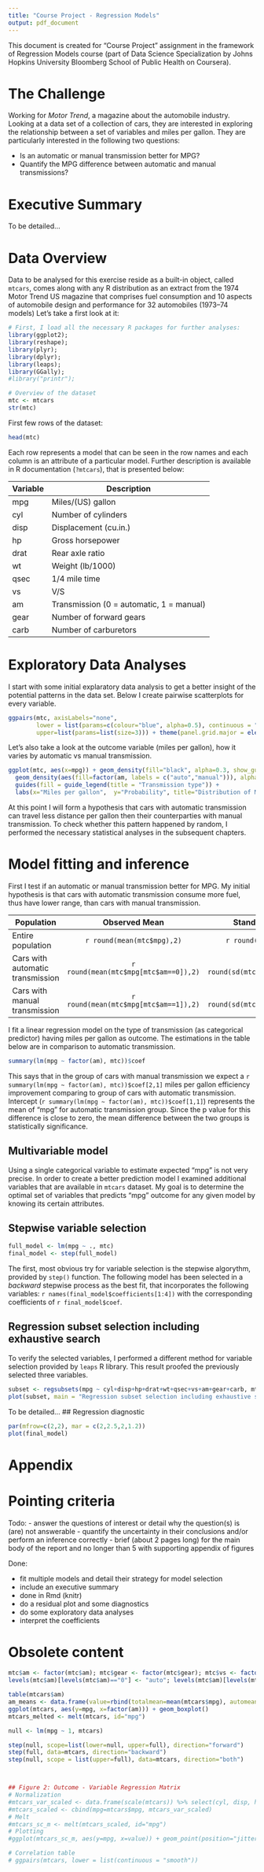 ```yaml
---
title: "Course Project - Regression Models"
output: pdf_document
---
```


This document is created for "Course Project" assignment in the framework of Regression Models course (part of Data Science Specialization by Johns Hopkins University Bloomberg School of Public Health on Coursera).

# The Challenge

Working for *Motor Trend*, a magazine about the automobile industry. Looking at a data set of a collection of cars, they are interested in exploring the relationship between a set of variables and miles per gallon. They are particularly interested in the following two questions:

 - Is an automatic or manual transmission better for MPG?
 - Quantify the MPG difference between automatic and manual transmissions?

# Executive Summary

To be detailed...

# Data Overview

Data to be analysed for this exercise reside as a built-in object, called `mtcars`, comes along with any R distribution as an extract from the 1974 Motor Trend US magazine that comprises fuel consumption and 10 aspects of automobile design and performance for 32 automobiles (1973–74 models) Let's take a first look at it:

```r
# First, I load all the necessary R packages for further analyses:
library(ggplot2); 
library(reshape); 
library(plyr); 
library(dplyr); 
library(leaps); 
library(GGally); 
#library("printr");
```
 
```r
# Overview of the dataset
mtc <- mtcars
str(mtc)
```

First few rows of the dataset:

```r
head(mtc)
```

Each row represents a model that can be seen in the row names and each column is an attribute of a particular model. Further description is available in R documentation (`?mtcars`), that is presented below:

|Variable|Description|
|--------|-----------|
|mpg|Miles/(US) gallon|
|cyl|Number of cylinders|
|disp|Displacement (cu.in.)|
|hp|Gross horsepower|
|drat|Rear axle ratio|
|wt|Weight (lb/1000)|
|qsec|1/4 mile time|
|vs|V/S|
|am|Transmission (0 = automatic, 1 = manual)|
|gear|Number of forward gears|
|carb|Number of carburetors|

# Exploratory Data Analyses

I start with some initial explaratory data analysis to get a better insight of the potential patterns in the data set. Below I create pairwise scatterplots for every variable.

```r
ggpairs(mtc, axisLabels="none", 
        lower = list(params=c(colour="blue", alpha=0.5), continuous = "smooth"),
        upper=list(params=list(size=3))) + theme(panel.grid.major = element_blank())
```

Let's also take a look at the outcome variable (miles per gallon), how it varies by automatic vs manual transmission.

```r
ggplot(mtc, aes(x=mpg)) + geom_density(fill="black", alpha=0.3, show_guide=TRUE) + 
  geom_density(aes(fill=factor(am, labels = c("auto","manual"))), alpha=0.6) + 
  guides(fill = guide_legend(title = "Transmission type")) +
  labs(x="Miles per gallon",  y="Probability", title="Distribution of Miles Per Gallon")
```

At this point I will form a hypothesis that cars with automatic transmission can travel less distance per gallon then their counterparties with manual transmission. To check whether this pattern happened by random, I performed the necessary statistical analyses in the subsequent chapters.

# Model fitting and inference

First I test if an automatic or manual transmission better for MPG. My initial hypothesis is that cars with automatic transmission consume more fuel, thus have lower range, than cars with manual transmission. 

|Population|Observed Mean|Standard Deviation|
|----------|:-----------:|:----------------:|
|Entire population|`r round(mean(mtc$mpg),2)`|`r round(sd(mtc$mpg),2)`|
|Cars with automatic transmission|`r round(mean(mtc$mpg[mtc$am==0]),2)`|`r round(sd(mtc$mpg[mtc$am==0]),2)`|
|Cars with manual transmission|`r round(mean(mtc$mpg[mtc$am==1]),2)`|`r round(sd(mtc$mpg[mtc$am==1]),2)`|

I fit a linear regression model on the type of transmission (as categorical predictor) having miles per gallon as outcome. The estimations in the table below are in comparison to automatic transmission. 

```r
summary(lm(mpg ~ factor(am), mtc))$coef
```

This says that in the group of cars with manual transmission we expect a `r summary(lm(mpg ~ factor(am), mtc))$coef[2,1]` miles per gallon efficiency improvement comparing to group of cars with automatic transmission. Intercept (`r summary(lm(mpg ~ factor(am), mtc))$coef[1,1]`) represents the mean of "mpg" for automatic transmission group. Since the p value for this difference is close to zero, the mean difference between the two groups is statistically significance.

## Multivariable model

Using a single categorical variable to estimate expected "mpg" is not very precise. In order to create a better prediction model I examined additional variables that are available in `mtcars` dataset. My goal is to determine the optimal set of variables that predicts "mpg" outcome for any given model by knowing its certain attributes.

## Stepwise variable selection

```r
full_model <- lm(mpg ~ ., mtc)
final_model <- step(full_model)
```

The first, most obvious try for variable selection is the stepwise algorythm, provided by `step()` function. The following model has been selected in a _backward_ stepwise process as the best fit, that incorporates the following variables: `r names(final_model$coefficients[1:4])` with the corresponding coefficients of `r final_model$coef`.

## Regression subset selection including exhaustive search

To verify the selected variables, I performed a different method for variable selection provided by `leaps` R library. This result proofed the previously selected three variables.

```r
subset <- regsubsets(mpg ~ cyl+disp+hp+drat+wt+qsec+vs+am+gear+carb, mtc)
plot(subset, main = "Regression subset selection including exhaustive search")
```

To be detailed...
## Regression diagnostic

```r
par(mfrow=c(2,2), mar = c(2,2.5,2,1.2))
plot(final_model)
```
# Appendix




# Pointing criteria

Todo:
 - answer the questions of interest or detail why the question(s) is (are) not answerable
 - quantify the uncertainty in their conclusions and/or perform an inference correctly
 - brief (about 2 pages long) for the main body of the report and no longer than 5 with supporting appendix of figures

Done:
 
 - fit multiple models and detail their strategy for model selection
 - include an executive summary
 - done in Rmd (knitr)
 - do a residual plot and some diagnostics
 - do some exploratory data analyses
 - interpret the coefficients

# Obsolete content

```r
mtc$am <- factor(mtc$am); mtc$gear <- factor(mtc$gear); mtc$vs <- factor(mtc$vs);
levels(mtc$am)[levels(mtc$am)=="0"] <- "auto"; levels(mtc$am)[levels(mtc$am)=="1"] <- "man";

```


```r
table(mtcars$am)
am_means <- data.frame(value=rbind(totalmean=mean(mtcars$mpg), automean=mean(mtcars[mtcars$am==1,]$mpg), manmean=mean(mtcars[mtcars$am==0,]$mpg)))
ggplot(mtcars, aes(y=mpg, x=factor(am))) + geom_boxplot()
mtcars_melted <- melt(mtcars, id="mpg")

null <- lm(mpg ~ 1, mtcars)

step(null, scope=list(lower=null, upper=full), direction="forward") 
step(full, data=mtcars, direction="backward") 
step(null, scope = list(upper=full), data=mtcars, direction="both")



## Figure 2: Outcome - Variable Regression Matrix
# Normalization
#mtcars_var_scaled <- data.frame(scale(mtcars)) %>% select(cyl, disp, hp, drat, wt, qsec, vs, am, gear, carb)
#mtcars_scaled <- cbind(mpg=mtcars$mpg, mtcars_var_scaled)
# Melt
#mtcars_sc_m <- melt(mtcars_scaled, id="mpg")
# Plotting
#ggplot(mtcars_sc_m, aes(y=mpg, x=value)) + geom_point(position="jitter") + facet_wrap(~variable, nrow=2)

# Correlation table
# ggpairs(mtcars, lower = list(continuous = "smooth"))
```
